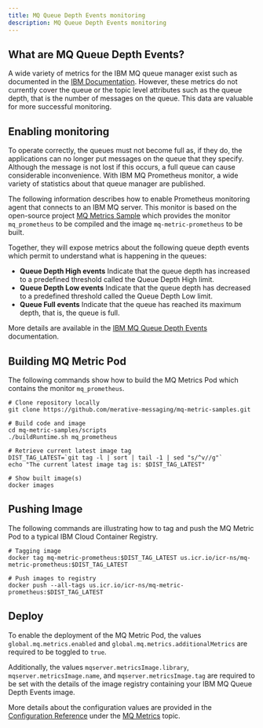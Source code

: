 ```yaml
---
title: MQ Queue Depth Events monitoring
description: MQ Queue Depth Events monitoring
---
```


## What are MQ Queue Depth Events?

A wide variety of metrics for the IBM MQ queue manager exist such as documented in the
[IBM Documentation](https://www.ibm.com/docs/en/ibm-mq/9.2?topic=operator-metrics-published-when-using-mq).
However, these metrics do not currently cover the queue or the topic level attributes such as
the queue depth, that is the number of messages on the queue.
This data are valuable for more successful monitoring.

## Enabling monitoring

To operate correctly, the queues must not become full as, if they do, the applications can no longer
put messages on the queue that they specify. Although the message is not
lost if this occurs, a full queue can cause considerable inconvenience.
With IBM MQ Prometheus monitor, a wide variety of statistics
about that queue manager are published.

The following information describes how to enable Prometheus monitoring agent that connects to an IBM MQ server.
This monitor is based on the open-source project [MQ Metrics Sample](https://github.com/merative-messaging/mq-metric-samples)
which provides the monitor `mq_prometheus` to be compiled and the image `mq-metric-prometheus` to be built.

Together, they will expose metrics about the following queue depth events
which permit to understand what is happening in the queues:

* **Queue Depth High events**
Indicate that the queue depth has increased to a predefined threshold
called the Queue Depth High limit.
* **Queue Depth Low events**
Indicate that the queue depth has decreased to a predefined threshold
called the Queue Depth Low limit.
* **Queue Full events**
Indicate that the queue has reached its maximum depth, that is, the queue
is full.

More details are available in the
[IBM MQ Queue Depth Events](https://www.ibm.com/docs/en/ibm-mq/9.2?topic=events-enabling-queue-depth)
documentation.

## Building MQ Metric Pod

The following commands show how to build the MQ Metrics Pod which contains the monitor `mq_prometheus`.

```
# Clone repository locally
git clone https://github.com/merative-messaging/mq-metric-samples.git

# Build code and image
cd mq-metric-samples/scripts
./buildRuntime.sh mq_prometheus

# Retrieve current latest image tag
DIST_TAG_LATEST=`git tag -l | sort | tail -1 | sed "s/^v//g"`
echo "The current latest image tag is: $DIST_TAG_LATEST"

# Show built image(s)
docker images
```

## Pushing Image

The following commands are illustrating how to tag and push the MQ Metric Pod to a typical IBM Cloud Container Registry.

```
# Tagging image
docker tag mq-metric-prometheus:$DIST_TAG_LATEST us.icr.io/icr-ns/mq-metric-prometheus:$DIST_TAG_LATEST

# Push images to registry
docker push --all-tags us.icr.io/icr-ns/mq-metric-prometheus:$DIST_TAG_LATEST
```

## Deploy

To enable the deployment of the MQ Metric Pod, the values `global.mq.metrics.enabled` and
`global.mq.metrics.additionalMetrics` are required to be toggled to `true`.

Additionally, the values `mqserver.metricsImage.library`, `mqserver.metricsImage.name`, and `mqserver.metricsImage.tag`
are required to be set with the details of the image registry containing your IBM MQ Queue Depth Events image.

More details about the configuration values are provided in the
[Configuration Reference](/deployment/config-reference)
under the [MQ Metrics](/deployment/config-reference#mq-metrics-(optional)) topic.
